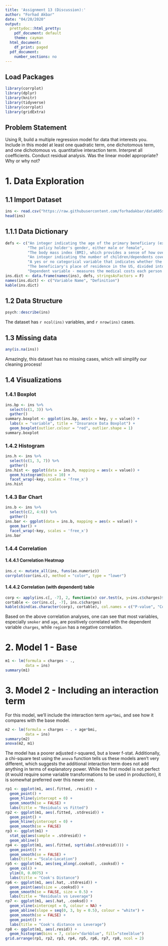 ---
title: 'Assignment 13 (Discussion):'
author: "Forhad Akbar"
date: "04/20/2020"
output:
  prettydoc::html_pretty:
    pdf_document: default
    theme: cayman
  html_document:
    df_print: paged
  pdf_document:
    number_sections: no
---

## **Load Packages**

```{r load-packages, warning = FALSE, message = FALSE}
library(corrplot)
library(dplyr)
library(knitr)
library(tidyverse)
library(corrplot)
library(gridExtra)
```

## **Problem Statement**  

Using R, build a multiple regression model for data that interests you.  Include in this model at least one quadratic term, one dichotomous term, and one dichotomous vs. quantitative interaction term.  Interpret all coefficients. Conduct residual analysis.  Was the linear model appropriate? Why or why not?


# 1. Data Exploration



## 1.1 Import Dataset

```{r import-dataset}
ins <- read.csv("https://raw.githubusercontent.com/forhadakbar/data605spring2020/master/Week%2013/insurance.csv")
head(ins)
```

## 1.1.1 Data Dictionary

```{r data-dictionary}
defs <- c("An integer indicating the age of the primary beneficiary (excluding those above 64 years, since they are generally covered by the government)", 
          "The policy holder's gender, either male or female", 
          "The body mass index (BMI), which provides a sense of how over- or under-weight a person is relative to their height. BMI is equal to weight (in kilograms) divided by height (in meters) squared. An ideal BMI is within the range of 18.5 to 24.9", 
          "An integer indicating the number of children/dependents covered by the insurance plan", 
          "A yes or no categorical variable that indicates whether the insured regularly smokes tobacco", 
          "The beneficiary's place of residence in the US, divided into four geographic regions: northeast, southeast, southwest, or northwest", 
          "Dependent variable - measures the medical costs each person charged to the insurance plan for the year")
ins.dict <- data.frame(names(ins), defs, stringsAsFactors = F)
names(ins.dict) <- c("Variable Name", "Definition")
kable(ins.dict)
```


## 1.2 Data Structure

```{r data-structure}
psych::describe(ins)
```

The dataset has `r ncol(ins)` variables, and `r nrow(ins)` cases.

## 1.3 Missing data

```{r check-missing}
any(is.na(ins))
```

Amazingly, this dataset has no missing cases, which will simplify our cleaning process!

## 1.4 Visualizations

### 1.4.1 Boxplot

```{r summary-boxplot}
ins.bp <- ins %>%
  select(c(1, 3)) %>%
  gather()
summary.boxplot <- ggplot(ins.bp, aes(x = key, y = value)) +
  labs(x = "variable", title = "Insurance Data Boxplot") +
  geom_boxplot(outlier.colour = "red", outlier.shape = 1)
summary.boxplot
```

### 1.4.2 Histogram

```{r summary-histogram}
ins.h <- ins %>%
  select(c(1, 3, 7)) %>%
  gather()
ins.hist <- ggplot(data = ins.h, mapping = aes(x = value)) + 
  geom_histogram(bins = 10) + 
  facet_wrap(~key, scales = 'free_x')
ins.hist
```

### 1.4.3 Bar Chart

```{r summary-bar}
ins.b <- ins %>%
  select(c(2, 4:6)) %>%
  gather()
ins.bar <- ggplot(data = ins.b, mapping = aes(x = value)) + 
  geom_bar() + 
  facet_wrap(~key, scales = 'free_x')
ins.bar
```

### 1.4.4 Correlation

#### 1.4.4.1 Correlation Heatmap

```{r summary-correlation-heatmap}
ins.c <- mutate_all(ins, funs(as.numeric))
corrplot(cor(ins.c), method = "color", type = "lower")
```

#### 1.4.4.2 Correlation (with dependent) table

```{r summary-correlation-table}
corp <- apply(ins.c[, -7], 2, function(x) cor.test(x, y=ins.c$charges)$p.value)
cortable <- cor(ins.c[, -7], ins.c$charges)
kable(cbind(as.character(corp), cortable), col.names = c("P-value", "Correlation with dependent"))
```

Based on the above correlation analyses, one can see that most variables, especially `smoker` and `age`, are positively correlated with the dependent variable `charges`, while `region` has a negative correlation. 

# 2. Model 1 - Base

```{r model-one}
m1 <- lm(formula = charges ~ .,
         data = ins)
summary(m1)
```

# 3. Model 2 - Including an interaction term

For this model, we'll include the interaction term `age*bmi`, and see how it compares with the base model.
```{r model-two}
m2 <- lm(formula = charges ~ . + age*bmi,
         data = ins)
summary(m2)
anova(m2, m1)
```

The model has a poorer adjusted r-squared, but a lower f-stat. Additionally, a chi-square test using the `anova` function tells us these models aren't very different, which suggests the additional interaction term does not add anything in terms of explanatory power. While the first model is not perfect (it would require some variable transformations to be used in production), it is somewhat preferred over this newer one.

```{r model-one-lots}
rp1 <- ggplot(m1, aes(.fitted, .resid)) +
  geom_point() +
  geom_hline(yintercept = 0) +
  geom_smooth(se = FALSE) +
  labs(title = "Residuals vs Fitted")
rp2 <- ggplot(m1, aes(.fitted, .stdresid)) +
  geom_point() +
  geom_hline(yintercept = 0) +
  geom_smooth(se = FALSE)
rp3 <- ggplot(m1) +
  stat_qq(aes(sample = .stdresid)) +
  geom_abline()
rp4 <- ggplot(m1, aes(.fitted, sqrt(abs(.stdresid)))) +
  geom_point() +
  geom_smooth(se = FALSE) +
  labs(title = "Scale-Location")
rp5 <- ggplot(m1, aes(seq_along(.cooksd), .cooksd)) +
  geom_col() +
  ylim(0, 0.0075) +
  labs(title = "Cook's Distance")
rp6 <- ggplot(m1, aes(.hat, .stdresid)) +
  geom_point(aes(size = .cooksd)) +
  geom_smooth(se = FALSE, size = 0.5) +
  labs(title = "Residuals vs Leverage")
rp7 <- ggplot(m1, aes(.hat, .cooksd)) +
  geom_vline(xintercept = 0, colour = NA) +
  geom_abline(slope = seq(0, 3, by = 0.5), colour = "white") +
  geom_smooth(se = FALSE) +
  geom_point() +
  labs(title = "Cook's distance vs Leverage")
rp8 <- ggplot(m1, aes(.resid)) +
  geom_histogram(bins = 7, color="darkblue", fill="steelblue")
grid.arrange(rp1, rp2, rp3, rp4, rp5, rp6, rp7, rp8, ncol = 2)
```